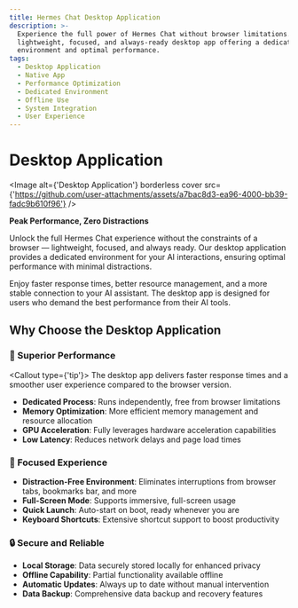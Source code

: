 ```yaml
---
title: Hermes Chat Desktop Application
description: >-
  Experience the full power of Hermes Chat without browser limitations. A
  lightweight, focused, and always-ready desktop app offering a dedicated
  environment and optimal performance.
tags:
  - Desktop Application
  - Native App
  - Performance Optimization
  - Dedicated Environment
  - Offline Use
  - System Integration
  - User Experience
---
```


# Desktop Application

<Image alt={'Desktop Application'} borderless cover src={'https://github.com/user-attachments/assets/a7bac8d3-ea96-4000-bb39-fadc9b610f96'} />

**Peak Performance, Zero Distractions**

Unlock the full Hermes Chat experience without the constraints of a browser — lightweight, focused, and always ready. Our desktop application provides a dedicated environment for your AI interactions, ensuring optimal performance with minimal distractions.

Enjoy faster response times, better resource management, and a more stable connection to your AI assistant. The desktop app is designed for users who demand the best performance from their AI tools.

## Why Choose the Desktop Application

### 🚀 Superior Performance

<Callout type={'tip'}>
  The desktop app delivers faster response times and a smoother user experience compared to the browser version.
</Callout>

- **Dedicated Process**: Runs independently, free from browser limitations
- **Memory Optimization**: More efficient memory management and resource allocation
- **GPU Acceleration**: Fully leverages hardware acceleration capabilities
- **Low Latency**: Reduces network delays and page load times

### 🎯 Focused Experience

- **Distraction-Free Environment**: Eliminates interruptions from browser tabs, bookmarks bar, and more
- **Full-Screen Mode**: Supports immersive, full-screen usage
- **Quick Launch**: Auto-start on boot, ready whenever you are
- **Keyboard Shortcuts**: Extensive shortcut support to boost productivity

### 🔒 Secure and Reliable

- **Local Storage**: Data securely stored locally for enhanced privacy
- **Offline Capability**: Partial functionality available offline
- **Automatic Updates**: Always up to date without manual intervention
- **Data Backup**: Comprehensive data backup and recovery features
